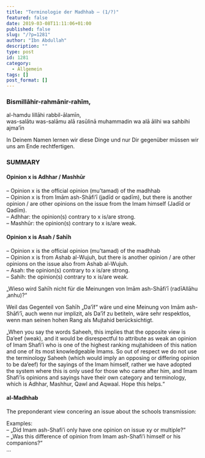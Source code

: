 ```yaml
---
title: "Terminologie der Madhhab – (1/?)"
featured: false
date: 2019-03-08T11:11:06+01:00
published: false
slug: "/?p=1281"
author: "Ibn Abdullah"
description: ""
type: post
id: 1281
category:
  - Allgemein
tags: []
post_format: []
---
```


### Bismillāhir-rahmānir-rahīm,

al-hamdu lillāhi rabbil-ālamīn,  
was-salātu was-salāmu alā rasūlinā muhammadin wa alā ālihi wa sahbihi ajma’īn

In Deinem Namen lernen wir diese Dinge und nur Dir gegenüber müssen wir uns am Ende rechtfertigen.

### SUMMARY

#### Opinion x is Adhhar / Mashhūr

– Opinion x is the official opinion (mu’tamad) of the madhhab  
– Opinion x is from Imām ash-Shāfi’ī (jadīd or qadīm), but there is another opinion / are other opinions on the issue from the Imam himself (Jadīd or Qadīm).  
– Adhhar: the opinion(s) contrary to x is/are strong.  
– Mashhūr: the opinion(s) contrary to x is/are weak.

#### Opinion x is Asah / Sahīh

– Opinion x is the official opinion (mu’tamad) of the madhhab  
– Opinion x is from Ashab al-Wujuh, but there is another opinion / are other opinions on the issue also from Ashab al-Wujuh.  
– Asah: the opinion(s) contrary to x is/are strong.  
– Sahih: the opinion(s) contrary to x is/are weak.

„Wieso wird Sahīh nicht für die Meinungen von Imām ash-Shāfi’ī (radīAllāhu ‚anhu)?“

Weil das Gegenteil von Sahīh „Da’īf“ wäre und eine Meinung von Imām ash-Shāfi’ī, auch wenn nur implizit, als Da’īf zu betiteln, wäre sehr respektlos, wenn man seinen hohen Rang als Mujtahid berücksichtigt.

„When you say the words Saheeh, this implies that the opposite view is Da’eef (weak), and it would be disrespectful to attribute as weak an opinion of Imam Shafi’i who is one of the highest ranking mujtahideen of this nation and one of its most knowledgeable Imams. So out of respect we do not use the terminology Saheeh (which would imply an opposing or differing opinion to be da’eef) for the sayings of the Imam himself, rather we have adopted the system where this is only used for those who came after him, and Imam Shafi’is opinions and sayings have their own category and terminology, which is Adhhar, Mashhur, Qawl and Aqwaal. Hope this helps.“

#### al-Madhhab

The preponderant view concering an issue about the schools transmission:

Examples:  
– „Did Imam ash-Shafi’i only have one opinion on issue xy or multiple?“  
– „Was this difference of opinion from Imam ash-Shafi’i himself or his companions?“  
…
